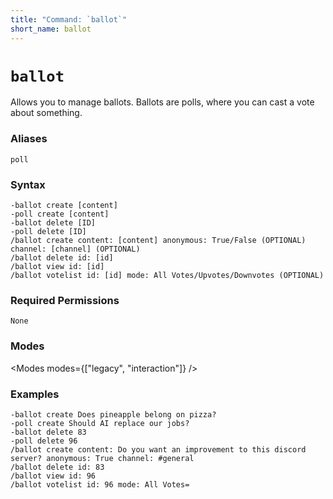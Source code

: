 ```yaml
---
title: "Command: `ballot`"
short_name: ballot
---
```



# `ballot`

Allows you to manage ballots. Ballots are polls, where you can cast a vote about something.

### Aliases
`poll`

### Syntax

```
-ballot create [content]
-poll create [content]
-ballot delete [ID]
-poll delete [ID]
/ballot create content: [content] anonymous: True/False (OPTIONAL) channel: [channel] (OPTIONAL)
/ballot delete id: [id]
/ballot view id: [id]
/ballot votelist id: [id] mode: All Votes/Upvotes/Downvotes (OPTIONAL)
```

### Required Permissions

`None`

### Modes

<Modes modes={["legacy", "interaction"]} />

### Examples

```
-ballot create Does pineapple belong on pizza?
-poll create Should AI replace our jobs?
-ballot delete 83
-poll delete 96
/ballot create content: Do you want an improvement to this discord server? anonymous: True channel: #general
/ballot delete id: 83
/ballot view id: 96
/ballot votelist id: 96 mode: All Votes=
```
